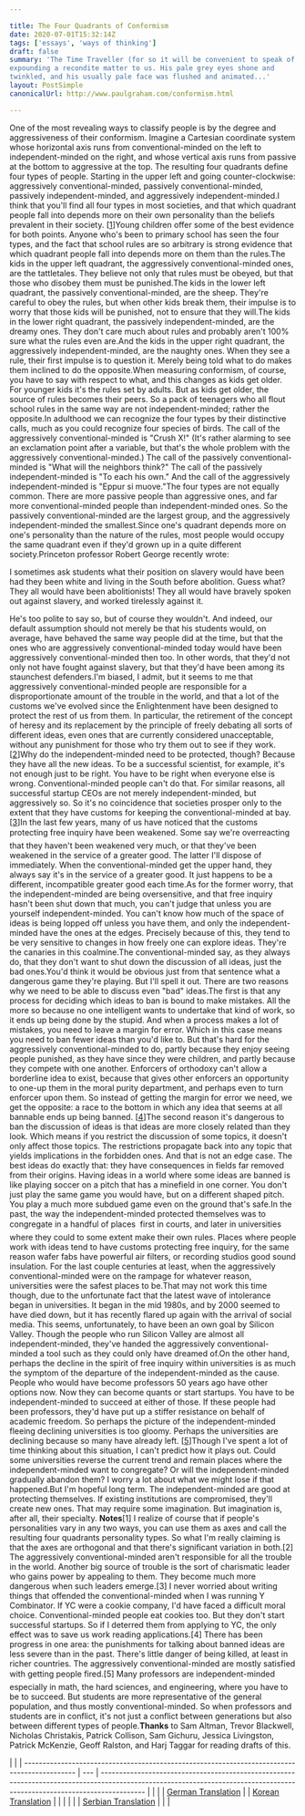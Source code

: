 ```yaml
---

title: The Four Quadrants of Conformism
date: 2020-07-01T15:32:14Z
tags: ['essays', 'ways of thinking']
draft: false
summary: 'The Time Traveller (for so it will be convenient to speak of him) was
expounding a recondite matter to us. His pale grey eyes shone and
twinkled, and his usually pale face was flushed and animated...'
layout: PostSimple
canonicalUrl: http://www.paulgraham.com/conformism.html

---
```


One of the most revealing ways to classify people is by the degree
and aggressiveness of their conformism. Imagine a Cartesian coordinate
system whose horizontal axis runs from conventional-minded on the
left to independent-minded on the right, and whose vertical axis
runs from passive at the bottom to aggressive at the top. The
resulting four quadrants define four types of people. Starting in
the upper left and going counter-clockwise: aggressively
conventional-minded, passively conventional-minded, passively
independent-minded, and aggressively independent-minded.I think that you'll find all four types in most societies, and that
which quadrant people fall into depends more on their own personality
than the beliefs prevalent in their society.
[[1](#f1n)]Young children offer some of the best evidence for both points.
Anyone who's been to primary school has seen the four types, and
the fact that school rules are so arbitrary is strong evidence that
which quadrant people fall into depends more on them than the rules.The kids in the upper left quadrant, the aggressively conventional-minded
ones, are the tattletales. They believe not only that rules must
be obeyed, but that those who disobey them must be punished.The kids in the lower left quadrant, the passively conventional-minded,
are the sheep. They're careful to obey the rules, but when other
kids break them, their impulse is to worry that those kids will be
punished, not to ensure that they will.The kids in the lower right quadrant, the passively independent-minded,
are the dreamy ones. They don't care much about rules and probably
aren't 100% sure what the rules even are.And the kids in the upper right quadrant, the aggressively
independent-minded, are the naughty ones. When they see a rule,
their first impulse is to question it. Merely being told what to
do makes them inclined to do the opposite.When measuring conformism, of course, you have to say with respect
to what, and this changes as kids get older. For younger kids it's
the rules set by adults. But as kids get older, the source of rules
becomes their peers. So a pack of teenagers who all flout school
rules in the same way are not independent-minded; rather the opposite.In adulthood we can recognize the four types by their distinctive
calls, much as you could recognize four species of birds. The call
of the aggressively conventional-minded is "Crush X!" (It's
rather alarming to see an exclamation point after a variable, but
that's the whole problem with the aggressively conventional-minded.)
The call of the passively conventional-minded is "What will the
neighbors think?" The call of the passively independent-minded is
"To each his own." And the call of the aggressively independent-minded
is "Eppur si muove."The four types are not equally common. There are more passive people
than aggressive ones, and far more conventional-minded people than
independent-minded ones. So the passively conventional-minded are
the largest group, and the aggressively independent-minded the
smallest.Since one's quadrant depends more on one's personality than the
nature of the rules, most people would occupy the same quadrant
even if they'd grown up in a quite different society.Princeton professor Robert George recently wrote:

I sometimes ask students what their position on slavery would
have been had they been white and living in the South before
abolition. Guess what? They all would have been abolitionists!
They all would have bravely spoken out against slavery, and
worked tirelessly against it.

He's too polite to say so, but of course they wouldn't. And indeed,
our default assumption should not merely be that his students would,
on average, have behaved the same way people did at the time, but
that the ones who are aggressively conventional-minded today would
have been aggressively conventional-minded then too. In other words,
that they'd not only not have fought against slavery, but that
they'd have been among its staunchest defenders.I'm biased, I admit, but it seems to me that aggressively
conventional-minded people are responsible for a disproportionate
amount of the trouble in the world, and that a lot of the customs
we've evolved since the Enlightenment have been designed to protect
the rest of us from them. In particular, the retirement of the
concept of heresy and its replacement by the principle of freely
debating all sorts of different ideas, even ones that are currently
considered unacceptable, without any punishment for those who try
them out to see if they work.
[[2](#f2n)]Why do the independent-minded need to be protected, though? Because
they have all the new ideas. To be a successful scientist, for
example, it's not enough just to be right. You have to be right
when everyone else is wrong. Conventional-minded people can't do
that. For similar reasons, all successful startup CEOs are not
merely independent-minded, but aggressively so. So it's no coincidence
that societies prosper only to the extent that they have customs
for keeping the conventional-minded at bay.
[[3](#f3n)]In the last few years, many of us have noticed that the customs
protecting free inquiry have been weakened. Some say we're overreacting
 that they haven't been weakened very much, or that they've been
weakened in the service of a greater good. The latter I'll dispose
of immediately. When the conventional-minded get the upper hand,
they always say it's in the service of a greater good. It just
happens to be a different, incompatible greater good each time.As for the former worry, that the independent-minded are being
oversensitive, and that free inquiry hasn't been shut down that
much, you can't judge that unless you are yourself independent-minded.
You can't know how much of the space of ideas is being lopped off
unless you have them, and only the independent-minded have the ones
at the edges. Precisely because of this, they tend to be very
sensitive to changes in how freely one can explore ideas. They're
the canaries in this coalmine.The conventional-minded say, as they always do, that they don't
want to shut down the discussion of all ideas, just the bad ones.You'd think it would be obvious just from that sentence what a
dangerous game they're playing. But I'll spell it out. There are
two reasons why we need to be able to discuss even "bad" ideas.The first is that any process for deciding which ideas to ban is
bound to make mistakes. All the more so because no one intelligent
wants to undertake that kind of work, so it ends up being done by
the stupid. And when a process makes a lot of mistakes, you need
to leave a margin for error. Which in this case means you need to
ban fewer ideas than you'd like to. But that's hard for the
aggressively conventional-minded to do, partly because they enjoy
seeing people punished, as they have since they were children, and
partly because they compete with one another. Enforcers of orthodoxy
can't allow a borderline idea to exist, because that gives other
enforcers an opportunity to one-up them in the moral purity department,
and perhaps even to turn enforcer upon them. So instead of getting
the margin for error we need, we get the opposite: a race to the
bottom in which any idea that seems at all bannable ends up being
banned.
[[4](#f4n)]The second reason it's dangerous to ban the discussion of ideas is
that ideas are more closely related than they look. Which means if
you restrict the discussion of some topics, it doesn't only affect
those topics. The restrictions propagate back into any topic that
yields implications in the forbidden ones. And that is not an edge
case. The best ideas do exactly that: they have consequences
in fields far removed from their origins. Having ideas in a world
where some ideas are banned is like playing soccer on a pitch that
has a minefield in one corner. You don't just play the same game
you would have, but on a different shaped pitch. You play a much
more subdued game even on the ground that's safe.In the past, the way the independent-minded protected themselves
was to congregate in a handful of places  first in courts, and
later in universities  where they could to some extent make their
own rules. Places where people work with ideas tend to have customs
protecting free inquiry, for the same reason wafer fabs have powerful
air filters, or recording studios good sound insulation. For the
last couple centuries at least, when the aggressively conventional-minded
were on the rampage for whatever reason, universities were the
safest places to be.That may not work this time though, due to the unfortunate fact
that the latest wave of intolerance began in universities. It began
in the mid 1980s, and by 2000 seemed to have died down, but it has
recently flared up again with the arrival of social media. This
seems, unfortunately, to have been an own goal by Silicon Valley.
Though the people who run Silicon Valley are almost all independent-minded,
they've handed the aggressively conventional-minded a tool such as
they could only have dreamed of.On the other hand, perhaps the decline in the spirit of free inquiry
within universities is as much the symptom of the departure of the
independent-minded as the cause. People who would have become
professors 50 years ago have other options now. Now they can become
quants or start startups. You have to be independent-minded to
succeed at either of those. If these people had been professors,
they'd have put up a stiffer resistance on behalf of academic
freedom. So perhaps the picture of the independent-minded fleeing
declining universities is too gloomy. Perhaps the universities are
declining because so many have already left.
[[5](#f5n)]Though I've spent a lot of time thinking about this situation, I
can't predict how it plays out. Could some universities reverse the
current trend and remain places where the independent-minded want
to congregate? Or will the independent-minded gradually abandon
them? I worry a lot about what we might lose if that happened.But I'm hopeful long term. The independent-minded are good at
protecting themselves. If existing institutions are compromised,
they'll create new ones. That may require some imagination. But
imagination is, after all, their specialty.
**Notes**[1]
I realize of course that if people's personalities vary in any
two ways, you can use them as axes and call the resulting four
quadrants personality types. So what I'm really claiming is that
the axes are orthogonal and that there's significant variation in
both.[2]
The aggressively conventional-minded aren't responsible for all
the trouble in the world. Another big source of trouble is the sort
of charismatic leader who gains power by appealing to them. They
become much more dangerous when such leaders emerge.[3]
I never worried about writing things that offended the
conventional-minded when I was running Y Combinator. If YC were a
cookie company, I'd have faced a difficult moral choice.
Conventional-minded people eat cookies too. But they don't start
successful startups. So if I deterred them from applying to YC, the
only effect was to save us work reading applications.[4]
There has been progress in one area: the punishments for talking
about banned ideas are less severe than in the past. There's little
danger of being killed, at least in richer countries. The aggressively
conventional-minded are mostly satisfied with getting people fired.[5]
Many professors are independent-minded  especially in math,
the hard sciences, and engineering, where you have to be to succeed.
But students are more representative of the general population, and
thus mostly conventional-minded. So when professors and students
are in conflict, it's not just a conflict between generations but
also between different types of people.**Thanks** to Sam Altman, Trevor Blackwell, Nicholas Christakis, Patrick
Collison, Sam Gichuru, Jessica Livingston, Patrick McKenzie, Geoff
Ralston, and Harj Taggar for reading drafts of this.

|                                                                                              |
| -------------------------------------------------------------------------------------------- | --- | ------------------------------------------------------------------------------------------------------------------------------------------------------------------------ |
|                                                                                              |
| [German Translation](https://www.noahleidinger.com/unlisted/konformismus-graham-paul)        |     | [Korean Translation](https://github.com/j30ng/translations/blob/main/paul-graham/%EC%BD%98%ED%8F%AC%EB%AF%B8%EC%A6%98%EC%9D%98%EC%82%AC%EB%B6%84%EB%A9%B4-conformism.md) |
|                                                                                              |
|                                                                                              |
| [Serbian Translation](https://jelenadobric.com/writing-translations/konformizam-paul-graham) |
|                                                                                              |
